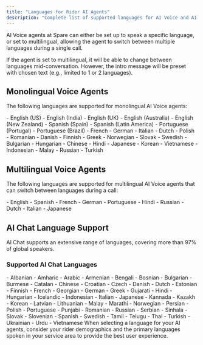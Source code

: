 ```yaml
---
title: "Languages for Rider AI Agents"
description: "Complete list of supported languages for AI Voice and AI Chat agents, including monolingual and multilingual options."
---
```


AI Voice agents at Spare can either be set up to speak a specific language, or set to multilingual, allowing the agent to switch between multiple languages during a single call.

<Info>
If the agent is set to multilingual, it will be able to change between languages mid-conversation. However, the intro message will be preset with chosen text (e.g., limited to 1 or 2 languages).
</Info>

## Monolingual Voice Agents

The following languages are supported for monolingual AI Voice agents:

<Accordion title="English Variants">
- English (US)
- English (India)
- English (UK)
- English (Australia)
- English (New Zealand)
</Accordion>

<Accordion title="Spanish Variants">
- Spanish (Spain)
- Spanish (Latin America)
</Accordion>

<Accordion title="Portuguese Variants">
- Portuguese (Portugal)
- Portuguese (Brazil)
</Accordion>

<Accordion title="European Languages">
- French
- German
- Italian
- Dutch
- Polish
- Romanian
- Danish
- Finnish
- Greek
- Norwegian
- Slovak
- Swedish
- Bulgarian
- Hungarian
</Accordion>

<Accordion title="Asian Languages">
- Chinese
- Hindi
- Japanese
- Korean
- Vietnamese
- Indonesian
- Malay
</Accordion>

<Accordion title="Other Languages">
- Russian
- Turkish
</Accordion>

## Multilingual Voice Agents

The following languages are supported for multilingual AI Voice agents that can switch between languages during a call:

<CardGroup cols={2}>
  <Card title="Core Languages" icon="globe">
    - English
    - Spanish
    - French
    - German
    - Portuguese
  </Card>
  <Card title="Additional Languages" icon="language">
    - Hindi
    - Russian
    - Dutch
    - Italian
    - Japanese
  </Card>
</CardGroup>

## AI Chat Language Support

<Info>
AI Chat supports an extensive range of languages, covering more than 97% of global speakers.
</Info>

### Supported AI Chat Languages

<Accordion title="A-C Languages">
- Albanian
- Amharic
- Arabic
- Armenian
- Bengali
- Bosnian
- Bulgarian
- Burmese
- Catalan
- Chinese
- Croatian
- Czech
</Accordion>

<Accordion title="D-G Languages">
- Danish
- Dutch
- Estonian
- Finnish
- French
- Georgian
- German
- Greek
- Gujarati
</Accordion>

<Accordion title="H-L Languages">
- Hindi
- Hungarian
- Icelandic
- Indonesian
- Italian
- Japanese
- Kannada
- Kazakh
- Korean
- Latvian
- Lithuanian
</Accordion>

<Accordion title="M-P Languages">
- Malay
- Marathi
- Norwegian
- Persian
- Polish
- Portuguese
- Punjabi
</Accordion>

<Accordion title="R-S Languages">
- Romanian
- Russian
- Serbian
- Sinhala
- Slovak
- Slovenian
- Spanish
- Swedish
</Accordion>

<Accordion title="T-V Languages">
- Tamil
- Telugu
- Thai
- Turkish
- Ukrainian
- Urdu
- Vietnamese
</Accordion>

<Tip>
When selecting a language for your AI agents, consider your rider demographics and the primary languages spoken in your service area to provide the best user experience.
</Tip>
